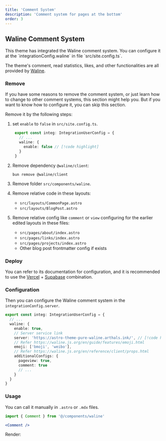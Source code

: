 ```yaml
---
title: 'Comment System'
description: 'Comment system for pages at the bottom'
order: 3
---
```



## Waline Comment System

<Aside>
  This theme has integrated the Waline comment system. You can configure it at the
  `integrationConfig.waline` in file `src/site.config.ts`.
</Aside>

The theme's comment, read statistics, likes, and other functionalities are all provided by [Waline](https://waline.js.org/).

### Remove

If you have some reasons to remove the comment system, or just learn how to change to other comment systems, this section might help you. But if you want to know how to configure it, you can skip this section.

Remove it by the following steps:

1. set `enable` to `false` in `src/site.config.ts`.

   ```ts title="src/site.config.ts"
    export const integ: IntegrationUserConfig = {
      // ...
      waline: {
        enable: false // [!code highlight]
      }
    }
    ```

2. Remove dependency `@waline/client`:

   ```shell
   bun remove @waline/client
   ```

2. Remove folder `src/components/waline`.

3. Remove relative code in these layouts:

   - `src/layouts/CommonPage.astro`
   - `src/layouts/BlogPost.astro`

4. Remove relative config like `comment` or `view` configuring for the earlier edited layouts in these files:

   - `src/pages/about/index.astro`
   - `src/pages/links/index.astro`
   - `src/pages/projects/index.astro`
   - Other blog post frontmatter config if exists

### Deploy

You can refer to its documentation for configuration, and it is recommended to use the [Vercel](https://vercel.com/) + [Supabase](https://supabase.com/) combination.

### Configuration

Then you can configure the Waline comment system in the `integrationConfig.server`.

```ts title="src/site.config.ts"
export const integ: IntegrationUserConfig = {
  // ...
  waline: {
    enable: true,
    // Server service link
    server: 'https://astro-theme-pure-waline.arthals.ink/', // [!code highlight]
    // Refer https://waline.js.org/en/guide/features/emoji.html
    emoji: ['bmoji', 'weibo'],
    // Refer https://waline.js.org/en/reference/client/props.html
    additionalConfigs: {
      pageview: true,
      comment: true
      // ...
    }
  }
}
```

### Usage

You can call it manually in `.astro` or `.mdx` files.

```jsx
import { Comment } from '@/components/waline'

<Comment />
```

Render:


<Comment />

